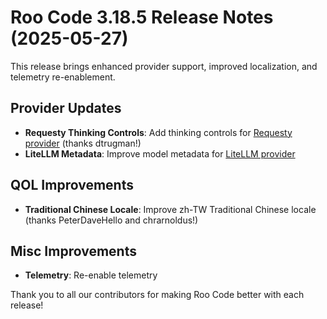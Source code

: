 # Roo Code 3.18.5 Release Notes (2025-05-27)

This release brings enhanced provider support, improved localization, and telemetry re-enablement.

## Provider Updates

*   **Requesty Thinking Controls**: Add thinking controls for [Requesty provider](/providers/requesty) (thanks dtrugman!)
*   **LiteLLM Metadata**: Improve model metadata for [LiteLLM provider](/providers/litellm)

## QOL Improvements

*   **Traditional Chinese Locale**: Improve zh-TW Traditional Chinese locale (thanks PeterDaveHello and chrarnoldus!)

## Misc Improvements

*   **Telemetry**: Re-enable telemetry

Thank you to all our contributors for making Roo Code better with each release!